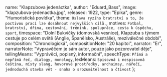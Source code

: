 
  name: "Klapzubova jedenáctka",
  author: "Eduard_Bass",
  image: "klapzubova-jedenactka.jpg",
  released: 1922,
  type: "Epika",
  genre: "Humoristická povídka",
  theme: `Oslava ryzího bratrství a to, že poctivou prací lze dosáhnout nejvyšších cílů.`,
  motives: `Fotbal, bratrství, dřina, cestování, trénink, spolupráce, cesta k úspěchu, sport`,
  timespace: "Dolní Bukvičky (domovská vesnice), Klapzuba s týmem cestuje po celém světě (Anglie, Španělsko, Austrálie), meziválečné období",
  composition: "Chronologická",
  compositionNote:
    "20 kapitol",
  narrator: "Er",
  narratorNote: "Vypravěčem je sám autor, pouze jako pozorovatel děje",
  tellingMeans: "Vyprávěcí, popisný, informační",
  speechType: `Přímá a nepřímá řeč, dialogy, monology`,
  lexMeans: `Spisovná i nespisovná čeština, místy slang, hovorové prostředky, archaimsy, nářečí, jednoduchá stavba vět - snaha o srozumitelnost a čtivost`
};

<Title book={book} />

<Book book={book} />

## Postavy

### Klapzuba
- Chudý, poctivý muž
- Má jedenáct synů - chce znich udělat nejlepší fotbalový tým na světě (poctivou prací)
- Je velmi vychytralý

### Klapzubová
- Milá, podporuje svého muže
- Rodina jí chybí, když jsou na cestách

### Synové
- Poctví a pracovití
- Chcou se dostat na vrchol
- Karlík, Tonda, Honza, Slávek...

## Děj

Kniha začíná tím, jak chudý chalupník Klapzuba učí svých jedenáct synů hrát fotbal. Díky přísným tréninkům se dostanou takřka hned do první třídy a stanou se mistry
 v Čechách s celkovým skóre 122:0, když v semifinále porazí Spartu 6:0 a ve finále Slavii 5:0. Poté jedou dobývat Evropu.

Protože chce španělský tým FC Barcelona Klapzubovy hochy zmrzačit, navlékne je táta Klapzuba do kaučukového krunýře, do něhož byl napumpován 
vzduch, a jeho tým zvítězí 31:0. Když pak v Anglii porazili Huddersfield F. C. 4:0, stali se mistry Evropy. Po rozhovoru s anglickým králem přijali do 
týmu prince Waleského jako náhradníka, který pak s nimi hraje a trénuje v Dolních Bukvičkách po dva roky.

Osmá kapitola je pohádka o kouzelné píšťalce dědečka nynějších Klapzubů, kterou si vymyslil jeden oregonský dědeček pro americké kluky, kteří už nevěří 
klasickým pohádkám. Na začátku další kapitoly je uvedena hymna nestora českých básníků Vincence Kabrny věnovaná Klapzubově jedenáctce.

Jednoho dne jim jeden pihovatý kluk řekne, že si s nimi nemůže zahrát, protože on hraje pro čest, zatímco oni pro peníze. Poté se hra Klapzubovy jedenáctky 
úplně změní, ze hry se vytratí vášeň, kluci jsou zamlklí, neveselí, až si toho všimnou sportovní zpravodajové i oba rodiče. Táta si s chlapci promluví a rozhodne 
se, že se s hraním skončí. A tak s velkou slávou zaorají hřiště a zasejí. Přesto poté ještě jedou do Austrálie, aby se stali mistry světa.

V Austrálii v první půli dostanou gól (první ve své kariéře), při kterém otec Klapzuba překousne svou dýmku, kterou dostal od anglického krále. Po otcově domluvě 
se ale hoši vzchopí a zápas vyhrají 9:1. Při cestě domů je u rovníku chytne tropická bouře a parník Timor s Klapzuby na palubě se rozlomí a potopí. Poštovní parník 
Argo, který jede Timoru na pomoc, přijede pozdě, zachrání sice celou posádku, ale Klapzuby už nenajde.

Klapzubové mezitím v bezpečí uniknou z potápějící se lodi ve svých pryžových oblecích plněných vzduchem, kterých užili jen jednou při zápase s 
Barcelonou. Doplavou k jednomu ostrovu, kde je hned zajmou lidožrouti, kteří si s nimi zahrají zápas. Jestliže Klapzubové prohrají, tak budou snědeni, a jestliže 
vyhrají, tak budou propuštěni. Zápas je v kopání, jenže se kope do nohou, rukou, břicha, nosu, atd. A tak táta své syny naučí různým surovostem a oblékne je zase 
do těch pryžových koulí. Těch se lidožrouti bojí a před bratry utečou, takže Klapzubové vyhrají. Poté pod záminkou slavnostního běhu utečou a ujedou na náčelníkově 
loďce.

Později je zachrání parník Jellicoe, který je najde uprostřed Tichého oceánu, jak hrají vodní pólo, aby nevyšli ze cviku. Čímž velká historie Klapzubovy jedenáctky 
končí.

<EduardBass />

<DemokratickyProud />